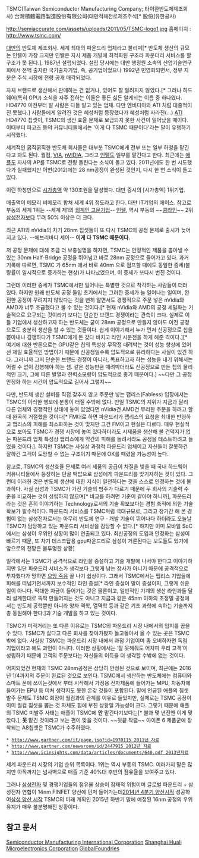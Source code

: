TSMC(Taiwan Semiconductor Manufacturing Company; 타이완반도체제조회사)
台灣積體電路製造股份有限公司(대만적체전로제조주식[* 股份]유한공사)

http://semiaccurate.com/assets/uploads/2011/05/TSMC-logo1.jpg
홈페이지 : [[http://www.tsmc.com/]]

[[대만]]의 반도체 제조회사. 세계 최대의 파운드리 업체라고 불리며[* 반도체 생산의 규모는 인텔이 가장 크지만 인텔은 자사 제품 개발에 최적화된 구조라 파운더리 서비스를 할 구조가 못 된다.], 1987년 설립되었다. 설립 당시에는 대만 행정원 소속의 산업기술연구회에서 전액 출자한 국가출자기업, 즉, 공기업이었으나 1992년 민영화되면서, 정부 지분은 주식 시장에 전량 공개 매각되었다.

자체 브랜드로 생산해서 판매하는 건 없거나, 있어도 잘 알려지지 않았다.[* 그러나 하드웨어(특히 GPU) 소식을 자주 접하는 이들은 좋든 싫든 알게되는 이름 중 하나였다. HD4770 이전부터 알 사람은 다들 알고 있는 업체. 다만 엔비디아와 ATI 처럼 대중적이진 못했다.] 사람들에게 알려진 것은 혜성처럼 등장했다가 혜성처럼 사라진(...) [[ATI]] HD4770 칩셋이, TSMC의 생산 효율 문제로 보급되지 못한 사건이 일어났을 때이다. 이때부터 파코즈 등의 커뮤니티들에서는 '이게 다 TSMC 때문이다'라는 말이 유행하기 시작했다.

세계적인 굵직굵직한 반도체 회사들은 대부분 TSMC에게 전부 또는 일부 하청을 맡긴다고 봐도 된다. 퀄컴, [[VIA]], [[nVIDIA]], 그리고 [[인텔]]도 일부를 맡긴다고 한다. 최근에는 [[애플]]도 자사의 AP를 TSMC로 전량 돌린다는 소식이 돌고 있다. 2011년에도 한 번 시도했다가 실패했지만 이번(2012)에는 28 nm공정이 완성된 것인지, 다시 한 번 소식이 돌고 있다.

이런 하청만으로 [[시가총액]] 약 130조원을 달성했다. 대만 증시의 [시가총액] 1위기업.

매출액이 메모리 비메모리 합쳐 세계 4위 정도라고 한다. 대만 IT기업의 에이스. 참고로 부동의 세계 1위는 --세계 제1의 [[외계인 고문]]기업-- [[인텔]], 역시 부동의 ~~[[콩라인]]~~ 2위 [[삼성전자]]보다 무려 50% 이상은 더 크다.

최근 ATI와 nVidia의 차기 28nm 칩셋들이 또 다시 TSMC의 공정 문제로 출시가 늦어지고 있다. --에브리바디 세이-- '''이게 다 TSMC 때문이다.'''

저 공정 문제에 대해 조금 더 보충설명을 하자면, TSMC는 안정적인 제품을 뽑아낼 수 있는 30nm Half-Bridge 공정을 뛰어넘고 바로 28nm 공정으로 들어가고 있다. 과거 기록에 따르면, TSMC 가 65nm 에서 바로 40nm 으로 점프할 때에도 동일한 증세(불량률이 일시적으로 증가하는 현상)가 나타났었으며, 이 증세가 또다시 번진 것이다.

그런데 이러한 증세가 TSMC에서만 일어나는 특별한 것으로 착각하는 사람들이 더러 있다. 하지만 원래 반도체 공정 돌입 초기에서는 그러한 증세가 늘 일어나는 일이며, 완전한 공정이 꾸려지지 않았다는 것을 뻔히 알면서도 경쟁적으로 주문 넣은 nVidia와 AMD가 너무 조급했다고 볼 수 있는 것이다.[* 현재 nVidia와 AMD의 공정 세밀화는 기술적으로 요구되는 것이라기 보다는 단순한 브랜드 경쟁이라는 관측이 크다. 실제로 이들 기업에서 생산하고자 하는 반도체는 굳이 28nm 공정으로 만들지 않아도 이전 공정으로도 충분히 생산을 할 수 있는 것들이다. 쉽게 이야기해서 누가 먼저 신공정으로 칩을 뽑아내나 경쟁하다가 TSMC에게 돈 갖다 바치고 라인 시운전을 하게 해준 격이다.][* 여기에 대한 반론으로는 GPU같은 칩의 특성상 무작정 때려박는 것이 성능 향상에 있어선 제일 효율적인 방법이기 때문에 신공정일수록 압도적으로 유리하다는 사실이 있긴 하다. 그러니까 그저 단순한 브랜드 경쟁이 아니라, 목표하고자 하는 성능을 내기 위해서는 어쩔 수 없이 감행해야 하는 셈. 같은 성능만큼 때려박더라도 신공정으로 만든 칩의 물리적인 크기, 그에 따른 발열과 전력소모량이 압도적으로 좋기 때문이다.] ~~다만 그 공정안정화 하는 시간이 압도적으로 길어서 그렇지~~

다만, 반도체 생산 설비를 직접 갖추지 않고 주문만 넣는 팹리스(Fabless) 입장에서는 TSMC의 이러한 행보에 분통이 터질 수밖에 없다. 만일 TSMC의 지위가 지금과 달리 다른 업체와 경쟁적인 상태에 놓여 있었다면 nVidia건 AMD건 무리한 주문을 하려고 할 때 완곡히 거절했을 것이다[* FM대로 하면 파운드리가 팹리스의 요청을 최대한 반영하고 팹리스의 피해를 최소화하는 것이 맞지만 그건 FM이고 현실은 다르다. 매우 현실적으로 보아도 TSMC가 경쟁 시장에 놓여 있다하더라도 시제품을 생산해 볼 건덕지가 없는 파운드리 업체 특성상 팹리스에게 약간의 피해를 돌려서라도 공정을 테스트하려고 들었을 것이다.]. 하지만 TSMC는 사실상 과점적 파운드리 업체이고 자신들이 잘못하건 잘하건 고객이 도망칠 수 없는 구조이기 때문에 OK를 때렸을 가능성이 높다.

참고로, TSMC의 생산효율 문제로 여러 제품의 공급이 차질을 빚을 때 국내 하드웨어 커뮤니티들에서 등장하는 단골 떡밥으로 삼성에게 파운드리를 맞기자하는 것이 있다. 그런데 이러한 것은 반도체 생산에 대한 지식이 일천하다는 것을 스스로 인정하는 것에 불과하다. 사실 삼성과 TSMC가 가진 기술의 범주가 다르기 때문에 두 회사의 기술력 수준을 비교하는 것이 성립하지 않으며[* 비교를 하려면 기준이 같아야 하니까], 파운드리라는 것은 흔히 이야기하는 Technology로서의 기술 확보보다는 경험 축적에 의한 기술 확보가 필수적이다. 파운드리 서비스를 TSMC처럼 극대규모로, 그리고 장기간 해 본 경험이 없는 삼성전자로서는 아무리 반도체 연구ㆍ개발 기술이 뛰어나다 하더라도 오늘날 TSMC가 담당하고 있는 파운드리 서비싱을 감당할 수 없다.[* 하지만 이미  모바일 SoC에서는 삼성이 우위인 상황이 많이 연출되고 있다. 최신공정의 도입과 안정화는 삼성이 빠르기 때문, 또 차기 데스크탑용 gpu파운드리로 삼성이 거론된다는 보도들도 있기에 앞으로의 전망은 불투명한 상황]

일각에서는 TSMC가 공격적으로 라인을 증설하고 기술 개발에 나서야 한다고 이야기하지만 일단 파운드리 서비스가 생각보다 그렇게 남는 장사가 아니기 때문에 공격적으로 투자했다가 망하면 [[으앙 죽음]] 꼴 나기 쉽상이다. 그래서 TSMC에서는 팹리스 기업들에 피해를 떠넘기면서까지 보수적인 라인 증설[* 라인 증설이 말이 증설이지, 그렇게 쉬운 일이 아니다. 막대한 자금이 들어가는 것은 물론이고, 일반적인 기계의 생산 라인과들 달리 설계한대로 뚝딱 만들어지는 것도 아니고 지금과 같은 45nm 이하의 초정밀 공정에서는 반도체 공학뿐만 아니라 양자 역학, 열역학 등과 같은 기초 과학에 속하는 기술까지 총 동원해야 한다.]과 기술 개발을 하고 있는 것이다.

TSMC가 미적거리는 또 다른 이유로는 TSMC의 파운드리 시장 내에서의 입지를 꼽을 수 있다. TSMC가 싫다고 다른 회사를 찾아가봤자 돌고돌아서 올 수 있는 곳은 TSMC밖에 없다. 사실상 TSMC는 파운드리 시장 내에서 과점 기업이며 좀 오버하자면 독점 기업이라고 해도 과언이 아니다. 이러한 상황에서는 ‘잘 못해줘도 어차피 우리 고객’이 성립하기 때문에 고객의 주문보다는 자신들의 이득을 더 생각할 수밖에 없는 것이다.

어찌되었건 현재의 TSMC 28nm공정은 상당히 안정된 것으로 보이며, 최근에는 2016년 1/4까지의 주문이 완료된 것으로 보인다. TSMC에서 생산하는 반도체에는 컴퓨터와 스마트 폰에 쓰이는것에서 부터 시작해서 가정용 전자제품에 들어가는 MPU, 자동차에 들어가는 EPU 등 미처 생각지도 못한 온갖 것들이 포함된다.
밑에 언급된 애플의 칩셋 발주 문제도 TSMC 회장이 퀄컴과의 관계를 이유로 들었지만, 실제로는 TSMC 공장이 이미 퀄컴 칩셋을 뽑는 것 자체도 힘에 부친 상황일 가능성이 크다. 그렇기 때문에 애플의 TSMC 미발주 사태는 애플이 TSMC에 '''안''' 맡긴다기보다는[* 불과 몇 년전엔 이게 맞았다.], '''못''' 맡긴 것이라고 보는 편이 맞을 것이다. ~~뒷끝 작렬~~ 아이폰 6 제품군에 장착되는 A8칩셋은 TSMC가 수주하였다.

 * [[http://www.gartner.com/it/page.jsp?id=1970115 2011년 자료]]
 * [[http://www.gartner.com/newsroom/id/2447915 2012년 자료]]
 * [[http://www.icinsights.com/data/articles/documents/640.pdf 2013년자료]]

세계 파운드리 시장의 기업 순위 목록이다. 1위는 역시 부동의 TSMC. 여러가지 말은 많지만 아직까지는 넘사벽으로 매출 기준 40%대 후반의 점유율을 보여주고 있다.

그러나 [[삼성전자]] 및 경쟁기업들의 점유율 상승이 잠재적 위험이며  글로벌 파운드리 + 삼성전자 연합이 14nm FINFET 양산에 먼저 들어가는데[http://www.expreview.com/37488.html 2014년 4분기 양산시작] 성공하여[http://www.asiatoday.co.kr/view.php?key=20141124010014269 삼성 양산 시작]  TSMC의 미래 계획인 2015년 하반기 말에 예정된 16nm 공정의 우위 유지가 매우 불분명해진 상황이다.

== 참고 문서 ==
[[SMIC|Semiconductor Manufacturing International Corporation]]
[[HLMC|Shanghai Huali Microelectronics Corporation]]
[[AMD#s-6|GlobalFoundries]]
